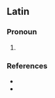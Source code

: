 {{also|-eum}}
==Latin==

===Pronoun===
{{la-pronoun-form|eum}}

# {{inflection of|la|is||acc|m|s}}

===References===
* {{R:Gaffiot}}
* {{R:M&A}}